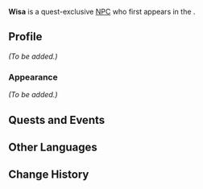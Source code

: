 {{Meta
<!-- Remove this template after adding the missing info -->
|missing_NPC_picture  = yes
|missing_NPC_profile  = yes
}}
{{Character Infobox
|type             = Quest NPC
|image            = NPC Wisa.png<!--We most likely only hear her - never see her. Verify before removing this section.-->
|region           = Natlan
|location         = Natlan
|affiliation      = 
|title            = 
|deceased         = May die during [[The Surging Darkness]].
Conditions for keeping alive:
* Choose "Under Siege" in Diverging Point #1 during ''The Surging Darkness''

|mother           = Auki

|voiceEN          = 
|voiceCN          = 
|voiceJP          = 
|voiceKR          = 
}}
'''Wisa''' is a quest-exclusive [[NPC]] who first appears in the {{Quest|The Surging Darkness}}.

==Profile==
<!--Detailed story/lore information goes here.-->
''(To be added.)''

===Appearance===
<!--We most likely only hear her - never see her. Verify before removing this section.-->
''(To be added.)''

==Quests and Events==
{{Quests and Events}}

==Other Languages==
{{Other Languages
|en       = Wisa
|zhs      = 维莎
|zhs_rm   = 
|zht      = 維莎
|zht_rm   = 

|ja       = ウィシャ
|ja_rm    = 

|ko       = 비샤

|es       = Wisa
|fr       = Wisa
|ru       = Виса

|th       = Wisa
|vi       = Wisa
|de       = Wisa
|id       = Wisa
|pt       = Wisa
|tr       = Wisa
|it       = Wisa
}}

==Change History==
{{Change History|5.1}}
<!--
==References==
{{Reflist}}
-->